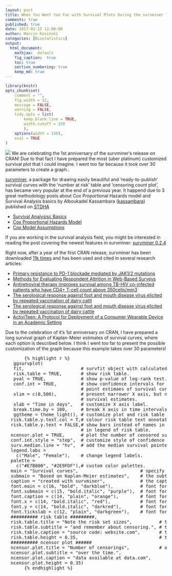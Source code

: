 ```yaml
---
layout: post
title: When You Went too Far with Survival Plots During the survminer 1st Anniversary
comments: true
published: true
date: 2017-01-15 11:00:00
author: Marcin Kosiński
categories: [Biostatistics]
output:
  html_document:
    mathjax:  default
    fig_caption:  true
    toc: true
    section_numbering: true
    keep_md: true
---
```

```r
library(knitr)
opts_chunk$set(
	comment = "",
	fig.width = 12, 
	message = FALSE,
	warning = FALSE,
	tidy.opts = list(
		keep.blank.line = TRUE,
		width.cutoff = 150
		),
	options(width = 150),
	eval = TRUE
)
```
<img src="/images/fulls/uber-survminer.png" class="fit image"> We are celebrating the 1st anniversary of the survminer's release on CRAN! Due to that fact I have prepared the most (uber platinum) customized survival plot that I could imagine. I went too far because it took over 30 parameters to create a graph.. 

[survminer](https://cran.r-project.org/web/packages/survminer/index.html), a package for drawing easily beautiful and 'ready-to-publish' survival curves with the 'number at risk' table and 'censoring count plot', has became very popular at the end of a previous year. It happend due to 3 great methodology posts about Cox Proportional Hazards model and Survival Analysis basics by Alboukadel Kassambara ([kassambara](https://github.com/kassambara/)) published on [STDHA](http://www.sthda.com/english/)

- [Survival Analysisc Basics](http://www.sthda.com/english/wiki/survival-analysis-basics)
- [Cox Proportional Hazards Model](http://www.sthda.com/english/wiki/cox-proportional-hazards-model)
- [Cox Model Assumptions](http://www.sthda.com/english/wiki/cox-model-assumptions)

If you are working in the survival analysis field, you might be interested in reading the post covering the newest features in survminer: [survminer 0.2.4](http://www.sthda.com/english/wiki/survminer-0-2-4)

Right now, after a year of the first CRAN release, survminer has been downloaded [11k times](https://cranlogs.r-pkg.org/badges/grand-total/survminer) and has been used and cited in several research articles:

- [Primary resistance to PD-1 blockade mediated by JAK1/2 mutations](http://cancerdiscovery.aacrjournals.org/content/candisc/early/2016/12/01/2159-8290.CD-16-1223.full.pdf)
- [Methods for Evaluating Respondent Attrition in Web-Based Surveys](https://www.jmir.org/2016/11/e301)
- [Antiretroviral therapy improves survival among TB-HIV co-infected patients who have CD4+ T-cell count above 350cells/mm3](https://www.ncbi.nlm.nih.gov/pmc/articles/PMC5067898/#CR18)
- [The serological response against foot and mouth disease virus elicited by repeated vaccination of dairy cattl](https://www.ncbi.nlm.nih.gov/pubmed/27576078)
- [The serological response against foot and mouth disease virus elicited by repeated vaccination of dairy cattle](https://www.researchgate.net/publication/307559129_The_serological_response_against_foot_and_mouth_disease_virus_elicited_by_repeated_vaccination_of_dairy_cattle)
- [ActiviTeen: A Protocol for Deployment of a Consumer Wearable Device in an Academic Setting](ActiviTeen: A Protocol for Deployment of a Consumer Wearable Device in an Academic Setting)
 
Due to the celebration of it's 1st anniversary on CRAN, I have prepared a long survival graph of Kaplan-Meier estimates of survival curves, where each option is described below. I think I went too far to present the possible customization of the graph because this example takes over 30 parameters!

<p>
   <script src="https://gist.github.com/MarcinKosinski/47b0a38a4c812b66b324255e4a9877ba.js"></script>
  <noscript>
    <pre>
       {% highlight r %}
   ggsurvplot(
   fit,                     # survfit object with calculated statistics.
   risk.table = TRUE,       # show risk table.
   pval = TRUE,             # show p-value of log-rank test.
   conf.int = TRUE,         # show confidence intervals for 
                            # point estimaes of survival curves.
   xlim = c(0,500),         # present narrower X axis, but not affect
                            # survival estimates.
   xlab = "Time in days",   # customize X axis label.
   break.time.by = 100,     # break X axis in time intervals by 500.
   ggtheme = theme_light(), # customize plot and risk table with a theme.
  risk.table.y.text.col = T,# colour risk table text annotations.
  risk.table.y.text = FALSE,# show bars instead of names in text annotations
                            # in legend of risk table.
  ncensor.plot = TRUE,      # plot the number of censored subjects at time t
  conf.int.style = "step",  # customize style of confidence intervals
  surv.median.line = "hv",  # add the median survival pointer.
  legend.labs = 
    c("Male", "Female"),    # change legend labels.
  palette = 
    c("#E7B800", "#2E9FDF"),# custom color palettes.
  main = "Survival curves",                       # specify the title of the plot
  submain = "Based on Kaplan-Meier estimates",    # the subtitle of the plot 
  caption = "created with survminer",             # the caption of the plot
  font.main = c(16, "bold", "darkblue"),          # font for titles of the plot, the table and censor part
  font.submain = c(15, "bold.italic", "purple"),  # font for subtitles in the plot, the table and censor part
  font.caption = c(14, "plain", "orange"),        # font for captions in the plot, the table and censor part
  font.x = c(14, "bold.italic", "red"),           # font for x axises in the plot, the table and censor part
  font.y = c(14, "bold.italic", "darkred"),       # font for y axises in the plot, the table and censor part
  font.tickslab = c(12, "plain", "darkgreen"),    # font for ticklabs in the plot, the table and censor part
  ########## risk table #########,
  risk.table.title = "Note the risk set sizes",          # the title of the risk table
  risk.table.subtitle = "and remember about censoring.", # the subtitle of the risk table
  risk.table.caption = "source code: website.com",       # the caption of the risk table
  risk.table.height = 0.35,                              # the height of the risk table
  ########## ncensor plot ######
  ncensor.plot.title = "Number of censorings",           # as above but for the censoring plot
  ncensor.plot.subtitle = "over the time.",
  ncensor.plot.caption = "data available at data.com",
  ncensor.plot.height = 0.35)
       {% endhighlight %}
    </pre>
  </noscript>
</p>